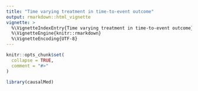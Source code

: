 ```yaml
---
title: "Time varying treatment in time-to-event outcome"
output: rmarkdown::html_vignette
vignette: >
  %\VignetteIndexEntry{Time varying treatment in time-to-event outcome}
  %\VignetteEngine{knitr::rmarkdown}
  %\VignetteEncoding{UTF-8}
---
```


```r
knitr::opts_chunk$set(
  collapse = TRUE,
  comment = "#>"
)
```

```r
library(causalMed)
```
